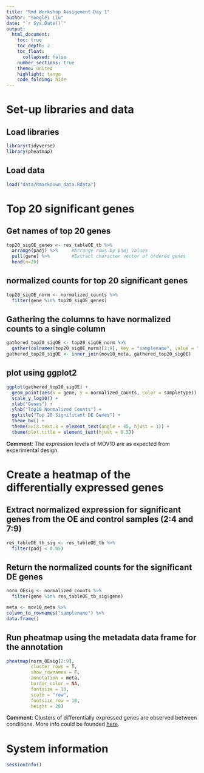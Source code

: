 ```yaml
---
title: "Rmd Workshop Assigement Day 1"
author: "Songlei Liu"
date: "`r Sys.Date()`"
output: 
  html_document:
    toc: true
    toc_depth: 2
    toc_float:
      collapsed: false
    number_sections: true
    theme: united
    highlight: tango
    code_folding: hide
---
```

<!-- How to increase the max width of the output html? -->

# Set-up libraries and data{.tabset .tabset-fade .tabset-pills}

## Load libraries

```r
library(tidyverse)
library(pheatmap)
```

## Load data

```r
load("data/Rmarkdown_data.Rdata")
```

# Top 20 significant genes

## Get names of top 20 genes
	
```r
top20_sigOE_genes <- res_tableOE_tb %>% 
  arrange(padj) %>% 	#Arrange rows by padj values
  pull(gene) %>% 		#Extract character vector of ordered genes
  head(n=20)
```

## normalized counts for top 20 significant genes

```r
top20_sigOE_norm <- normalized_counts %>%
  filter(gene %in% top20_sigOE_genes)
```

## Gathering the columns to have normalized counts to a single column

```r
gathered_top20_sigOE <- top20_sigOE_norm %>%
  gather(colnames(top20_sigOE_norm)[2:9], key = "samplename", value = "normalized_counts")
gathered_top20_sigOE <- inner_join(mov10_meta, gathered_top20_sigOE)
```

## plot using ggplot2

```r
ggplot(gathered_top20_sigOE) +
  geom_point(aes(x = gene, y = normalized_counts, color = sampletype)) +
  scale_y_log10() +
  xlab("Genes") +
  ylab("log10 Normalized Counts") +
  ggtitle("Top 20 Significant DE Genes") +
  theme_bw() +
  theme(axis.text.x = element_text(angle = 45, hjust = 1)) +
  theme(plot.title = element_text(hjust = 0.5))
```

**Comment**: The expression levels of MOV10 are as expected from experimental design.

# Create a heatmap of the differentially expressed genes

## Extract normalized expression for significant genes from the OE and control samples (2:4 and 7:9)

```r
res_tableOE_tb_sig <- res_tableOE_tb %>%
  filter(padj < 0.05)
```

## Return the normalized counts for the significant DE genes

```r
norm_OEsig <- normalized_counts %>% 
  filter(gene %in% res_tableOE_tb_sig$gene) 

meta <- mov10_meta %>%
column_to_rownames("samplename") %>%
data.frame()
```

## Run pheatmap using the metadata data frame for the annotation

```r
pheatmap(norm_OEsig[2:9], 
         cluster_rows = T, 
         show_rownames = F,
         annotation = meta, 
         border_color = NA, 
         fontsize = 10, 
         scale = "row", 
         fontsize_row = 10, 
         height = 20)
```

**Comment**: Clusters of differentially expressed genes are observed between conditions. More info could be founded [here](https://github.com/hbctraining/DGE_workshop_salmon/tree/master/schedule).

# System information

```r
sessionInfo()
```

